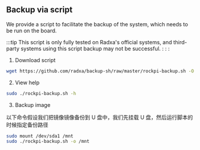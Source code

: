 ## Backup via script

We provide a script to facilitate the backup of the system, which needs to be run on the board.

:::tip
This script is only fully tested on Radxa's official systems, and third-party systems using this script backup may not be successful.
: : :

1. Download script

```bash
wget https://github.com/radxa/backup-sh/raw/master/rockpi-backup.sh -O rockpi-backup.sh
```

2. View help

```bash
sudo ./rockpi-backup.sh -h
```

3. Backup image

以下命令假设我们把镜像镜像备份到 U 盘中，我们先挂载 U 盘，然后运行脚本的时候指定备份路径

```bash
sudo mount /dev/sda1 /mnt
sudo ./rockpi-backup.sh -o /mnt
```
